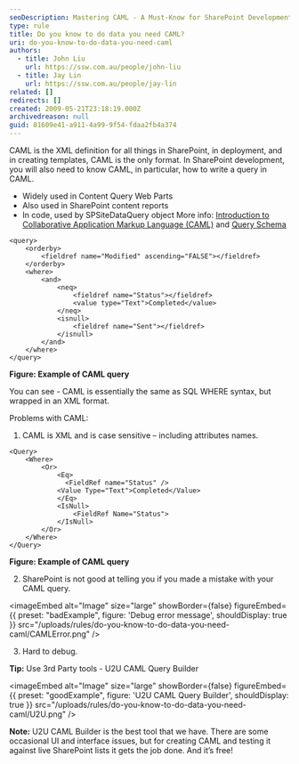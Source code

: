 ```yaml
---
seoDescription: Mastering CAML - A Must-Know for SharePoint Development Discover how to create powerful queries and templates using Collaborative Application Markup Language (CAML), a crucial skill for SharePoint development.
type: rule
title: Do you know to do data you need CAML?
uri: do-you-know-to-do-data-you-need-caml
authors:
  - title: John Liu
    url: https://ssw.com.au/people/john-liu
  - title: Jay Lin
    url: https://ssw.com.au/people/jay-lin
related: []
redirects: []
created: 2009-05-21T23:18:19.000Z
archivedreason: null
guid: 81609e41-a911-4a99-9f54-fdaa2fb4a374
---
```


CAML is the XML definition for all things in SharePoint, in deployment, and in creating templates, CAML is the only format.
In SharePoint development, you will also need to know CAML, in particular, how to write a query in CAML.

* Widely used in Content Query Web Parts
* Also used in SharePoint content reports
* In code, used by SPSiteDataQuery object
More info: [Introduction to Collaborative Application Markup Language (CAML)](https://docs.microsoft.com/en-us/sharepoint/dev/schema/introduction-to-collaborative-application-markup-language-caml?redirectedfrom=MSDN) and [Query Schema](https://docs.microsoft.com/en-us/sharepoint/dev/schema/query-schema?redirectedfrom=MSDN)

```caml
<query>
    <orderby>
        <fieldref name="Modified" ascending="FALSE"></fieldref>
    </orderby>
    <where>
        <and>
            <neq>
                <fieldref name="Status"></fieldref>
                <value type="Text">Completed</value>
            </neq>
            <isnull>
                <fieldref name="Sent"></fieldref>
            </isnull>
        </and>
    </where>
</query>
```

**Figure: Example of CAML query**

You can see - CAML is essentially the same as SQL WHERE syntax, but wrapped in an XML format.

Problems with CAML:

1. CAML is XML and is case sensitive – including attributes names.

```caml
<Query>
    <Where>
        <Or>
            <Eq>
              <FieldRef name="Status" />
            <Value Type="Text">Completed</Value>
            </Eq>
            <IsNull>
                <FieldRef Name="Status">
            </IsNull>
        </Or>
    </Where>
</Query>
```

**Figure: Example of CAML query**

2. SharePoint is not good at telling you if you made a mistake with your CAML query.

<imageEmbed
  alt="Image"
  size="large"
  showBorder={false}
  figureEmbed={{
    preset: "badExample",
    figure: 'Debug error message',
    shouldDisplay: true
  }}
  src="/uploads/rules/do-you-know-to-do-data-you-need-caml/CAMLError.png"
/>

3. Hard to debug.

**Tip:** Use 3rd Party tools - U2U CAML Query Builder

<imageEmbed
  alt="Image"
  size="large"
  showBorder={false}
  figureEmbed={{
    preset: "goodExample",
    figure: 'U2U CAML Query Builder',
    shouldDisplay: true
  }}
  src="/uploads/rules/do-you-know-to-do-data-you-need-caml/U2U.png"
/>

**Note:** U2U CAML Builder is the best tool that we have. There are some occasional UI and interface issues, but for creating CAML and testing it against live SharePoint lists it gets the job done. And it’s free!